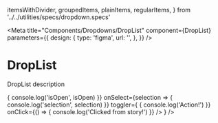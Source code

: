   itemsWithDivider,
  groupedItems,
  plainItems,
  regularItems,
} from '../../utilities/specs/dropdown.specs'

<Meta
  title="Components/Dropdowns/DropList"
  component={DropList}
  parameters={{
    design: {
      type: 'figma',
      url: '',
    },
  }}
/>

# DropList

DropList description

<Canvas>
  <Story name="default">
    <div
      style={{
        width: '400px',
        margin: '50px 60px 0 300px',
        border: '1px dashed silver',
        borderRadius: '5px',
        padding: '20px',
      }}
    >
      <DropList
        initialIsOpen={true}
        variant="combobox"
        closeOnSelection={false}
        withMultipleSelection={true}
        items={regularItems}
        onOpenedStateChange={isOpen => {
          console.log('isOpen', isOpen)
        }}
        onSelect={selection => {
          console.log('selection', selection)
        }}
        toggler={
          <SplitButton
            text="Click"
            onActionClick={() => {
              console.log('Action!')
            }}
            onClick={() => {
              console.log('Clicked from story!')
            }}
          />
        }
      />
    </div>
  </Story>
</Canvas>
